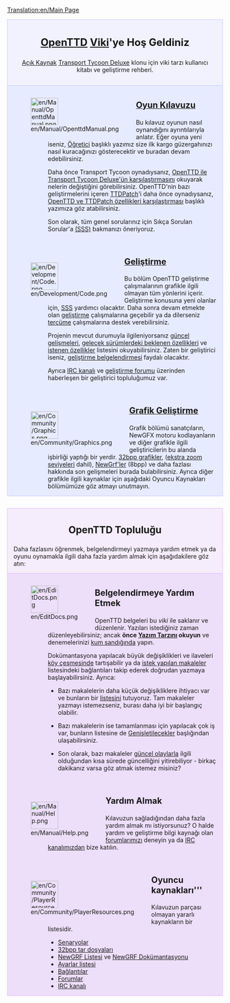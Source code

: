 [[Translation:en/Main Page]]

<div style="background-color: #f1f2fe; border: 1px solid #c7c8fe; margin: 0; padding: 1em 1em 1em 1em; text-align:center">
<div style="font-size:1.7em; font-weight:bold"><span class="plainlinks">[http://www.openttd.org/ OpenTTD]</span> [http://tr.wikipedia.org/wiki/Wiki Viki]'ye Hoş Geldiniz </div>
[http://www.opensource.org/ Açık Kaynak] [[tr/Archive/OpenTTD/Transport Tycoon Deluxe|Transport Tycoon Deluxe]] klonu için viki tarzı kullanıcı kitabı ve geliştirme rehberi.
</div>
<div style="background-color: #E7EBFF; border: 1px solid #c7c8fe; border-top:none; padding: 1em 1em 0em 1em; margin-bottom:2em">
<div style="float:left">[[File:en/Manual/OpenttdManual.png|64px]]</div>
<div style="margin-left:80px; margin-bottom:4em">
<div style="font-size:1.4em; font-weight:bold">[[tr/Manual/Main Page|Oyun Kılavuzu]]</div>
Bu kılavuz oyunun nasıl oynandığını ayrıntılarıyla anlatır. Eğer oyuna yeni iseniz, [[tr/Manual/Tutorial/Main Page|Öğretici]] başlıklı yazımız size ilk kargo güzergahınızı nasıl kuracağınızı gösterecektir ve buradan devam edebilirsiniz.

Daha önce Transport Tycoon oynadıysanız, [[tr/TTD'den farkları|OpenTTD ile Transport Tycoon Deluxe'ün karşılaştırması]]nı okuyarak nelerin değiştiğini görebilirsiniz. OpenTTD'nin bazı geliştirmelerini içeren [[tr/TTDPatch|TTDPatch]]'i daha önce oynadıysanız, [[tr/OpenTTD ve TTDPatch özellikleri karşılaştırması|OpenTTD ve TTDPatch özellikleri karşılaştırması]] başlıklı yazımıza göz atabilirsiniz.

Son olarak, tüm genel sorularınız için Sıkça Sorulan Sorular'a [[tr/Archive/Community/SSS|(SSS)]] bakmanızı öneriyoruz.
</div>

<div style="float:left">[[File:en/Development/Code.png|64px]]</div>
<div style="margin-left:80px; margin-bottom:4em">
<div style="font-size:1.4em; font-weight:bold">[[tr/Geliştirme|Geliştirme]]</div>
Bu bölüm OpenTTD geliştirme çalışmalarının grafikle ilgili olmayan tüm yönlerini içerir. Geliştirme konusuna yeni olanlar için, [[tr/SSS geliştirme|SSS]] yardımcı olacaktır. Daha sonra devam etmekte olan [[tr/Geliştirme|geliştirme]] çalışmalarına geçebilir ya da dilerseniz [[en/Archive/Community/Internationalization|tercüme]] çalışmalarına destek verebilirsiniz.

Projenin mevcut durumuyla ilgileniyorsanız [[en/Recent and Current Developments|güncel gelişmeler]]i, [[en/Archive/Lists/Roadmap|gelecek sürümlerdeki beklenen özellikler]]i ve [[en/Archive/Community/Requested features|istenen özellikler]] listesini okuyabilirsiniz. Zaten bir geliştirici iseniz, [[tr/Geliştirme Belgelendirmesi|geliştirme belgelendirmesi]] faydalı olacaktır.

Ayrıca [[en/Development/IRC channel|IRC kanalı]] ve [http://www.tt-forums.net/viewforum.php?f=33 geliştirme forumu] üzerinden haberleşen bir geliştirici topluluğumuz var.
</div>

<div style="float:left">[[File:en/Community/Graphics.png|64px]]</div>
<div style="margin-left:80px; margin-bottom:1em; min-height:64px">
<div style="font-size:1.4em; font-weight:bold">[[tr/Grafik Geliştirme|Grafik Geliştirme]]</div>
Grafik bölümü sanatçıların, NewGFX motoru kodlayanların ve diğer grafikle ilgili geliştiricilerin bu alanda işbirliği yaptığı bir yerdir. [[en/Archive/Old 32bpp/32bit Graphics Development|32bpp grafikler]], ([[en/Community/NewGRF/Playing with 32 bpp graphics|ekstra zoom seviyeleri]] dahil), [[en/Manual/NewGRF|NewGrf'ler]] (8bpp) ve daha fazlası hakkında son gelişmeleri burada bulabilirsiniz. Ayrıca diğer grafikle ilgili kaynaklar için aşağıdaki Oyuncu Kaynakları bölümümüze göz atmayı unutmayın.
</div>

</div>

<div style="background-color: #F5EDFC; border: 1px solid #E1BBFF; margin: 0; padding: 1em 1em 0em 1em;">
<div style="font-size:1.6em; font-weight:bold; text-align:center">OpenTTD Topluluğu</div>
Daha fazlasını öğrenmek, belgelendirmeyi yazmaya yardım etmek ya da oyunu oynamakla ilgili daha fazla yardım almak için aşağıdakilere göz atın:
</div>

<div style="background-color: #EDDEFA; border: 1px solid #E1BBFF; border-top:none; padding: 1em 1em 0em 1em;">

<div style="float:left">[[File:en/EditDocs.png|64px]]</div>
<div style="margin-left:80px; margin-bottom:4em">
<div style="font-size:1.4em; font-weight:bold">Belgelendirmeye Yardım Etmek</div>
OpenTTD belgeleri bu <em>viki</em> ile saklanır ve düzenlenir. Yazıları istediğiniz zaman düzenleyebilirsiniz; ancak '''önce [[tr/Yazım Tarzı|Yazım Tarzını]] okuyun''' ve denemelerinizi [[en/Sandbox|kum sandığı]]nda yapın.  

Dokümantasyona yapılacak büyük değişiklikleri ve ilaveleri [[en/Archive/Community/Village Pump|köy çeşmesi]]nde tartışabilir ya da [[en/Requested Articles|istek yapılan makaleler]] listesindeki bağlantıları takip ederek doğrudan yazmaya başlayabilirsiniz. Ayrıca:

*Bazı makalelerin daha küçük değişikliklere ihtiyacı var ve bunların bir [[:Category:en/To do|liste]]sini tutuyoruz. Tam makaleler yazmayı istemezseniz, burası daha iyi bir başlangıç olabilir.

*Bazı makalelerin ise tamamlanması için yapılacak çok iş var, bunların listesine de [[:Category:en/Articles to be expanded|Genişletilecekler]] başlığından ulaşabilirsiniz.

*Son olarak, bazı makaleler [[:Category:en/Current events|güncel olaylar]]la ilgili olduğundan kısa sürede güncelliğini yitirebiliyor - birkaç dakikanız varsa göz atmak istemez misiniz?
</div>

<div style="float:left">[[File:en/Manual/Help.png|64px]]</div>
<div style="margin-left:80px; margin-bottom:4em">
<div style="font-size:1.4em; font-weight:bold">Yardım Almak</div>
Kılavuzun sağladığından daha fazla  yardım almak mı istiyorsunuz? O halde yardım ve geliştirme bilgi kaynağı olan  [http://www.tt-forums.net/viewforum.php?f=55 forumlarımızı] deneyin ya da [[en/Development/IRC channel|IRC kanalı]]mızdan bize katılın.
</div>

<div style="float:left">[[File:en/Community/PlayerResources.png|64px]]</div>
<div style="margin-left:80px; margin-bottom:1em">
<div style="font-size:1.4em; font-weight:bold">Oyuncu kaynakları'''</div>
Kılavuzun parçası olmayan yararlı kaynakların bir listesidir.
*[[en/Community/Scenarios/Main Page|Senaryolar]]
*[[en/Archive/Old 32bpp/List of downloadable 32 bpp tars|32bpp tar dosyaları]]
*[[en/Community/NewGRF/Main Page|NewGRF Listesi]] ve [[en/Manual/NewGRF|NewGRF Dokümantasyonu]]
*[[en/Archive/Manual/Settings/Advanced Settings|Ayarlar listesi]]
*[[en/Archive/Lists/Links|Bağlantılar]]
*[http://www.tt-forums.net/viewforum.php?f=55 Forumlar]
*[[en/Development/IRC channel|IRC kanalı]]
</div>
</div>